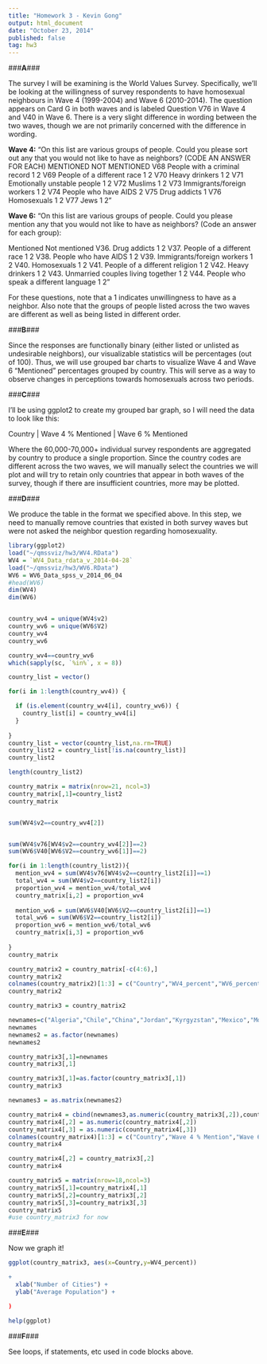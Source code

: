 ```yaml
---
title: "Homework 3 - Kevin Gong"
output: html_document
date: "October 23, 2014"
published: false
tag: hw3
---
```


###**A**###

The survey I will be examining is the World Values Survey. Specifically, we'll be looking at the willingness of survey respondents to have homosexual neighbours in Wave 4 (1999-2004) and Wave 6 (2010-2014). The question appears on Card G in both waves and is labeled Question V76 in Wave 4 and V40 in Wave 6. There is a very slight difference in wording between the two waves, though we are not primarily concerned with the difference in wording.

**Wave 4:**
"On this list are various groups of people. Could you please sort out any that you would 
not like to have as neighbors? (CODE AN ANSWER FOR EACH) 
MENTIONED  NOT MENTIONED 
V68 People with a criminal record 1 2 
V69 People of a different race 1 2 
V70 Heavy drinkers 1 2
V71 Emotionally unstable people 1 2 
V72 Muslims 1 2
V73 Immigrants/foreign workers 1 2
V74 People who have AIDS 2 
V75 Drug addicts 1
V76 Homosexuals 1 2
V77 Jews 1 2"

**Wave 6:**
"On this list are various groups of people. Could you please mention any that you would not like to have as neighbors? (Code an answer for each group):

Mentioned Not mentioned
V36. Drug addicts 1 2
V37. People of a different race 1 2
V38. People who have AIDS 1 2
V39. Immigrants/foreign workers 1 2
V40. Homosexuals 1 2
V41. People of a different religion 1 2
V42. Heavy drinkers 1 2
V43. Unmarried couples living together 1 2
V44. People who speak a different language 1 2"

For these questions, note that a 1 indicates unwillingness to have as a neighbor. Also note that the groups of people listed across the two waves are different as well as being listed in different order.



###**B**###

Since the responses are functionally binary (either listed or unlisted as undesirable neighbors), our visualizable statistics will be percentages (out of 100). Thus, we will use grouped bar charts to visualize Wave 4 and Wave 6 "Mentioned" percentages grouped by country. This will serve as a way to observe changes in perceptions towards homosexuals across two periods.



###**C**###

I'll be using ggplot2 to create my grouped bar graph, so I will need the data to look like this: 

Country  |  Wave 4 % Mentioned  | Wave 6 % Mentioned

Where the 60,000-70,000+ individual survey respondents are aggregated by country to produce a single proportion. Since the country codes are different across the two waves, we will manually select the countries we will plot and will try to retain only countries that appear in both waves of the survey, though if there are insufficient countries, more may be plotted.



###**D**###

We produce the table in the format we specified above. In this step, we need to manually remove countries that existed in both survey waves but were not asked the neighbor question regarding homosexuality.

```r
library(ggplot2)
load("~/qmssviz/hw3/WV4.RData")
WV4 = `WV4_Data_rdata_v_2014-04-28`
load("~/qmssviz/hw3/WV6.RData")
WV6 = WV6_Data_spss_v_2014_06_04
#head(WV6)
dim(WV4)
dim(WV6)


country_wv4 = unique(WV4$v2)
country_wv6 = unique(WV6$V2)
country_wv4
country_wv6

country_wv4==country_wv6
which(sapply(sc, `%in%`, x = 8))

country_list = vector()

for(i in 1:length(country_wv4)) {

  if (is.element(country_wv4[i], country_wv6)) {
    country_list[i] = country_wv4[i]
  }
  
}
country_list = vector(country_list,na.rm=TRUE)
country_list2 = country_list[!is.na(country_list)]
country_list2

length(country_list2)

country_matrix = matrix(nrow=21, ncol=3)
country_matrix[,1]=country_list2
country_matrix


sum(WV4$v2==country_wv4[2])


sum(WV4$v76[WV4$v2==country_wv4[2]]==2)
sum(WV6$V40[WV6$V2==country_wv6[1]]==2)

for(i in 1:length(country_list2)){
  mention_wv4 = sum(WV4$v76[WV4$v2==country_list2[i]]==1)
  total_wv4 = sum(WV4$v2==country_list2[i])
  proportion_wv4 = mention_wv4/total_wv4
  country_matrix[i,2] = proportion_wv4
  
  mention_wv6 = sum(WV6$V40[WV6$V2==country_list2[i]]==1)
  total_wv6 = sum(WV6$V2==country_list2[i])
  proportion_wv6 = mention_wv6/total_wv6
  country_matrix[i,3] = proportion_wv6
  
}
country_matrix

country_matrix2 = country_matrix[-c(4:6),]
country_matrix2
colnames(country_matrix2)[1:3] = c("Country","WV4_percent","WV6_percent")
country_matrix2

country_matrix3 = country_matrix2

newnames=c("Algeria","Chile","China","Jordan","Kyrgyzstan","Mexico","Morocco","Nigeria","Pakistan","Peru","Philippines","Singapore","South Korea","Spain","Sweden","Turkey","United States","Zimbabwe")
newnames
newnames2 = as.factor(newnames)
newnames2

country_matrix3[,1]=newnames
country_matrix3[,1]

country_matrix3[,1]=as.factor(country_matrix3[,1])
country_matrix3

newnames3 = as.matrix(newnames2)

country_matrix4 = cbind(newnames3,as.numeric(country_matrix3[,2]),country_matrix3[,3])
country_matrix4[,2] = as.numeric(country_matrix4[,2])
country_matrix4[,3] = as.numeric(country_matrix4[,3])
colnames(country_matrix4)[1:3] = c("Country","Wave 4 % Mention","Wave 6 % Mention")
country_matrix4

country_matrix4[,2] = country_matrix3[,2]
country_matrix4

country_matrix5 = matrix(nrow=18,ncol=3)
country_matrix5[,1]=country_matrix4[,1]
country_matrix5[,2]=country_matrix3[,2]
country_matrix5[,3]=country_matrix3[,3]
country_matrix5
#use country_matrix3 for now
```



###**E**###

Now we graph it!

```r
ggplot(country_matrix3, aes(x=Country,y=WV4_percent)) 

+
  xlab("Number of Cities") + 
  ylab("Average Population") + 

)

help(ggplot)
```



###**F**###

See loops, if statements, etc used in code blocks above.

